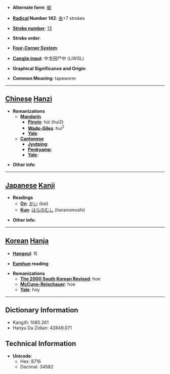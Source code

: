 * '''Alternate form''': [[蛔]]

* '''[[Wiktionary:Chinese radical index| Radical]] Number 142''': [[Wiktionary:Chinese radical index 虫|虫]]+7 strokes

* '''[[Wiktionary:Chinese total strokes index|Stroke number]]''': [[Wiktionary:Chinese total strokes index 13|13]]

* '''Stroke order''': 

* '''[[Wiktionary:Chinese four corner index|Four-Corner System]]''': 

* '''[[Wiktionary:Chinese Cangjie index|Cangjie input]]''': 中戈田尸中 (LIWSL)

* '''Graphical Significance and Origin''': 

* '''Common Meaning''': tapeworm

----

== [[Chinese]] [[Hanzi]] ==

* '''Romanizations'''
** '''[[Mandarin]]'''
*** '''[[Pinyin]]''': húi (hui2)
*** '''[[Wade-Giles]]''': hui<sup>2</sup>
*** '''[[Yale]]''': 
** '''[[Cantonese]]'''
*** '''[[Jyutping]]''':
*** '''[[Penkyamp]]''': 
*** '''[[Yale]]''': 

* '''Other info''': 

----

== [[Japanese]] [[Kanji]] ==

* '''Readings'''
** '''[[On]]''': [[かい]] (kai)
** '''[[Kun]]''': [[はらのむし]] (haranomushi)

* '''Other info''':  

----

== [[Korean]] [[Hanja]] ==

* '''[[Hangeul]]''': 회

* '''[[Eumhun]] reading''': 

* '''Romanizations'''
** '''[[The 2000 South Korean Revised Romanization|The 2000 South Korean Revised]]''': hoe
** '''[[McCune-Reischauer]]''': hoe
** '''[[Yale]]''': hoy

----

== Dictionary Information ==

* KangXi: 1085.261
* Hanyu Da Zidian: 42849.071

== Technical Information ==

* '''Unicode''':
** Hex: 8716
** Decimal: 34582